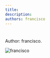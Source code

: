 ```yaml
---
title: 
description:
authors: francisco
---
```


<style global jsx>{`
  img {
    aspect-ratio: 12/6.3;
    object-fit: contain;
  }
`}</style>

#

Author: francisco.

![francisco](/images/five-boro-bike-tour/francisco.jpg "francisco")
